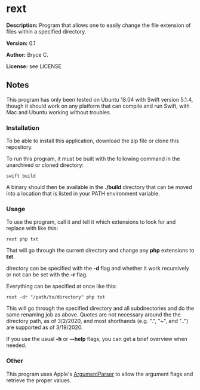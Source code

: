 =rext=

'''Description:''' Program that allows one to easily change the file extension of files within a specified directory.

'''Version:''' 0.1

'''Author:''' Bryce C.

'''License:''' see LICENSE

==Notes==

This program has only been tested on Ubuntu 18.04 with Swift version 5.1.4, though it should work on any platform that can compile and run Swift, with Mac and Ubuntu working without troubles.

===Installation===

To be able to install this application, download the zip file or clone this repository.

To run this program, it must be built with the following command in the unarchived or cloned directory:

<pre>
swift build
</pre>

A binary should then be available in the <strong>./build</strong> directory that can be moved into a location that is listed in your PATH environment variable.

===Usage===

To use the program, call it and tell it which extensions to look for and replace with like this:

<pre>
rext php txt
</pre>

That will go through the current directory and change any '''php''' extensions to '''txt'''.

directory can be specified with the <strong>-d</strong> flag and whether it work recursively or not can be set with the <strong>-r</strong> flag.

Everything can be specified at once like this:

<pre>
rext -dr "/path/to/directory" php txt
</pre>

This will go through the specified directory and all subdirectories and do the same renaming job as above. Quotes are not necessary around the the directory path, as of 3/2/2020, and most shorthands (e.g. ".", "~", and "..") are supported as of 3/19/2020.

If you use the usual '''-h''' or '''--help''' flags, you can get a brief overview when needed.

===Other===

This program uses Apple's <a href="https://github.com/apple/swift-argument-parser">ArgumentParser</a> to allow the argument flags and retrieve the proper values.
